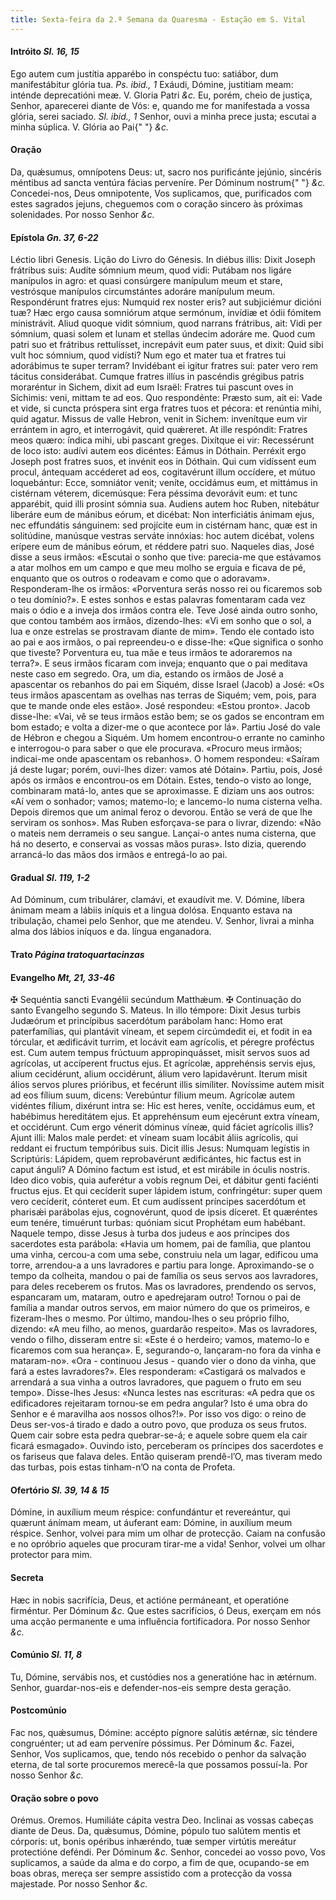 ```yaml
---
title: Sexta-feira da 2.ª Semana da Quaresma - Estação em S. Vital
---
```


<h4 class="text-center">
  Intróito <em>Sl. 16, 15</em>
</h4>
<div class="grid grid-cols-2 gap-5">
  <span class="text-justify">
    Ego autem cum justítia apparébo in conspéctu tuo: satiábor, dum
    manifestábitur glória tua. <em>Ps. ibid., 1</em> Exáudi, Dómine, justitiam
    meam: inténde deprecatióni meæ. V. Gloria Patri <em>&c.</em>
  </span>
  <span class="text-justify">
    Eu, porém, cheio de justiça, Senhor, aparecerei diante de Vós: e, quando me
    for manifestada a vossa glória, serei saciado. <em>Sl. ibid., 1</em> Senhor,
    ouvi a minha prece justa; escutai a minha súplica. V. Glória ao Pai{" "}
    <em>&c.</em>
  </span>
</div>


#### Oração
<div class="grid grid-cols-2 gap-5">
  <span class="text-justify">
    Da, quǽsumus, omnípotens Deus: ut, sacro nos purificánte jejúnio, sincéris
    méntibus ad sancta ventúra fácias perveníre. Per Dóminum nostrum{" "}
    <em>&c.</em>
  </span>
  <span class="text-justify">
    Concedei-nos, Deus omnipotente, Vos suplicamos, que, purificados com estes
    sagrados jejuns, cheguemos com o coração sincero às próximas solenidades.
    Por nosso Senhor <em>&c.</em>
  </span>
</div>

<h4 class="text-center">
  Epístola <em>Gn. 37, 6-22</em>
</h4>
<div class="grid grid-cols-2 gap-5">
  <span class="text-justify">Léctio libri Genesis.</span>
  <span class="text-justify">Lição do Livro do Génesis.</span>
  <span class="text-justify">
    In diébus illis: Dixit Joseph frátribus suis: Audíte sómnium meum, quod
    vidi: Putábam nos ligáre manípulos in agro: et quasi consúrgere manípulum
    meum et stare, vestrósque manípulos circumstántes adoráre manípulum meum.
    Respondérunt fratres ejus: Numquid rex noster eris? aut subjiciémur dicióni
    tuæ? Hæc ergo causa somniórum atque sermónum, invídiæ et ódii fómitem
    ministrávit. Aliud quoque vidit sómnium, quod narrans frátribus, ait: Vidi
    per sómnium, quasi solem et lunam et stellas úndecim adoráre me. Quod cum
    patri suo et frátribus rettulísset, increpávit eum pater suus, et dixit:
    Quid sibi vult hoc sómnium, quod vidísti? Num ego et mater tua et fratres
    tui adorábimus te super terram? Invidébant ei igitur fratres sui: pater vero
    rem tácitus considerábat. Cumque fratres illíus in pascéndis grégibus patris
    moraréntur in Sichem, dixit ad eum Israël: Fratres tui pascunt oves in
    Síchimis: veni, mittam te ad eos. Quo respondénte: Præsto sum, ait ei: Vade
    et vide, si cuncta próspera sint erga fratres tuos et pécora: et renúntia
    mihi, quid agatur. Missus de valle Hebron, venit in Sichem: invenítque eum
    vir errántem in agro, et interrogávit, quid quǽreret. At ille respóndit:
    Fratres meos quæro: índica mihi, ubi pascant greges. Dixítque ei vir:
    Recessérunt de loco isto: audívi autem eos dicéntes: Eámus in Dóthain.
    Perréxit ergo Joseph post fratres suos, et invénit eos in Dóthain. Qui cum
    vidíssent eum procul, ántequam accéderet ad eos, cogitavérunt illum
    occídere, et mútuo loquebántur: Ecce, somniátor venit; veníte, occidámus
    eum, et mittámus in cistérnam véterem, dicemúsque: Fera péssima devorávit
    eum: et tunc apparébit, quid illi prosint sómnia sua. Audiens autem hoc
    Ruben, nitebátur liberáre eum de mánibus eórum, et dicébat: Non
    interficiátis ánimam ejus, nec effundátis sánguinem: sed projícite eum in
    cistérnam hanc, quæ est in solitúdine, manúsque vestras serváte innóxias:
    hoc autem dicébat, volens erípere eum de mánibus eórum, et réddere patri
    suo.
  </span>
  <span class="text-justify">
    Naqueles dias, José disse a seus irmãos: «Escutai o sonho que tive:
    parecia-me que estávamos a atar molhos em um campo e que meu molho se erguia
    e ficava de pé, enquanto que os outros o rodeavam e como que o adoravam».
    Responderam-lhe os irmãos: «Porventura serás nosso rei ou ficaremos sob o
    teu domínio?». E estes sonhos e estas palavras fomentaram cada vez mais o
    ódio e a inveja dos irmãos contra ele. Teve José ainda outro sonho, que
    contou também aos irmãos, dizendo-lhes: «Vi em sonho que o sol, a lua e onze
    estrelas se prostravam diante de mim». Tendo ele contado isto ao pai e aos
    irmãos, o pai repreendeu-o e disse-lhe: «Que significa o sonho que tiveste?
    Porventura eu, tua mãe e teus irmãos te adoraremos na terra?». E seus irmãos
    ficaram com inveja; enquanto que o pai meditava neste caso em segredo. Ora,
    um dia, estando os irmãos de José a apascentar os rebanhos do pai em Siquém,
    disse Israel (Jacob) a José: «Os teus irmãos apascentam as ovelhas nas
    terras de Siquém; vem, pois, para que te mande onde eles estão». José
    respondeu: «Estou pronto». Jacob disse-lhe: «Vai, vê se teus irmãos estão
    bem; se os gados se encontram em bom estado; e volta a dizer-me o que
    acontece por lá». Partiu José do vale de Hébron e chegou a Siquém. Um homem
    encontrou-o errante no caminho e interrogou-o para saber o que ele
    procurava. «Procuro meus irmãos; indicai-me onde apascentam os rebanhos». O
    homem respondeu: «Saíram já deste lugar; porém, ouvi-lhes dizer: vamos até
    Dótain». Partiu, pois, José após os irmãos e encontrou-os em Dótain. Estes,
    tendo-o visto ao longe, combinaram matá-lo, antes que se aproximasse. E
    diziam uns aos outros: «Aí vem o sonhador; vamos; matemo-lo; e lancemo-lo
    numa cisterna velha. Depois diremos que um animal feroz o devorou. Então se
    verá de que lhe serviram os sonhos». Mas Ruben esforçava-se para o livrar,
    dizendo: «Não o mateis nem derrameis o seu sangue. Lançai-o antes numa
    cisterna, que há no deserto, e conservai as vossas mãos puras». Isto dizia,
    querendo arrancá-lo das mãos dos irmãos e entregá-lo ao pai.
  </span>
</div>

<h4 class="text-center">
  Gradual <em>Sl. 119, 1-2</em>
</h4>
<div class="grid grid-cols-2 gap-5">
  <span class="text-justify">
    Ad Dóminum, cum tribulárer, clamávi, et exaudívit me. V. Dómine, líbera
    ánimam meam a lábiis iníquis et a lingua dolósa.
  </span>
  <span class="text-justify">
    Enquanto estava na tribulação, chamei pelo Senhor, que me atendeu. V.
    Senhor, livrai a minha alma dos lábios iníquos e da. língua enganadora.
  </span>
</div>

<h4 class="text-center">
  Trato <em>Página tratoquartacinzas</em>
</h4>

<h4 class="text-center">
  Evangelho <em>Mt, 21, 33-46</em>
</h4>
<div class="grid grid-cols-2 gap-5">
  <span class="text-justify">
    <span class="text-red-500">&#10016;</span> Sequéntia sancti Evangélii
    secúndum Matthǽum.
  </span>
  <span class="text-justify">
    <span class="text-red-500">&#10016;</span> Continuação do santo Evangelho
    segundo S. Mateus.
  </span>
  <span class="text-justify">
    In illo témpore: Dixit Jesus turbis Judæórum et princípibus sacerdótum
    parábolam hanc: Homo erat paterfamílias, qui plantávit víneam, et sepem
    circúmdedit ei, et fodit in ea tórcular, et ædificávit turrim, et locávit
    eam agrícolis, et péregre proféctus est. Cum autem tempus frúctuum
    appropinquásset, misit servos suos ad agrícolas, ut accíperent fructus ejus.
    Et agrícolæ, apprehénsis servis ejus, alium cecidérunt, alium occidérunt,
    álium vero lapidavérunt. Iterum misit álios servos plures prióribus, et
    fecérunt illis simíliter. Novíssime autem misit ad eos fílium suum, dicens:
    Verebúntur fílium meum. Agrícolæ autem vidéntes fílium, dixérunt intra se:
    Hic est heres, veníte, occidámus eum, et habébimus hereditátem ejus. Et
    apprehénsum eum ejecérunt extra víneam, et occidérunt. Cum ergo vénerit
    dóminus víneæ, quid fáciet agrícolis illis? Ajunt illi: Malos male perdet:
    et víneam suam locábit áliis agrícolis, qui reddant ei fructum tempóribus
    suis. Dicit illis Jesus: Numquam legístis in Scriptúris: Lápidem, quem
    reprobavérunt ædificántes, hic factus est in caput ánguli? A Dómino factum
    est istud, et est mirábile in óculis nostris. Ideo dico vobis, quia
    auferétur a vobis regnum Dei, et dábitur genti faciénti fructus ejus. Et qui
    cecíderit super lápidem istum, confringétur: super quem vero cecíderit,
    cónteret eum. Et cum audíssent príncipes sacerdótum et pharisǽi parábolas
    ejus, cognovérunt, quod de ipsis díceret. Et quæréntes eum tenére, timuérunt
    turbas: quóniam sicut Prophétam eum habébant.
  </span>
  <span class="text-justify">
    Naquele tempo, disse Jesus à turba dos judeus e aos príncipes dos sacerdotes
    esta parábola: «Havia um homem, pai de família, que plantou uma vinha,
    cercou-a com uma sebe, construiu nela um lagar, edificou uma torre,
    arrendou-a a uns lavradores e partiu para longe. Aproximando-se o tempo da
    colheita, mandou o pai de família os seus servos aos lavradores, para deles
    receberem os frutos. Mas os lavradores, prendendo os servos, espancaram um,
    mataram, outro e apedrejaram outro! Tornou o pai de família a mandar outros
    servos, em maior número do que os primeiros, e fizeram-lhes o mesmo. Por
    último, mandou-lhes o seu próprio filho, dizendo: «A meu filho, ao menos,
    guardarão respeito». Mas os lavradores, vendo o filho, disseram entre si:
    «Este é o herdeiro; vamos, matemo-lo e ficaremos com sua herança». E,
    segurando-o, lançaram-no fora da vinha e mataram-no». «Ora - continuou Jesus
    - quando vier o dono da vinha, que fará a estes lavradores?». Eles
    responderam: «Castigará os malvados e arrendará a sua vinha a outros
    lavradores, que paguem o fruto em seu tempo». Disse-lhes Jesus: «Nunca
    lestes nas escrituras: «A pedra que os edificadores rejeitaram tornou-se em
    pedra angular? Isto é uma obra do Senhor e é maravilha aos nossos olhos?!».
    Por isso vos digo: o reino de Deus ser-vos-á tirado e dado a outro povo, que
    produza os seus frutos. Quem cair sobre esta pedra quebrar-se-á; e aquele
    sobre quem ela cair ficará esmagado». Ouvindo isto, perceberam os príncipes
    dos sacerdotes e os fariseus que falava deles. Então quiseram prendê-l’O,
    mas tiveram medo das turbas, pois estas tinham-n’O na conta de Profeta.
  </span>
</div>

<h4 class="text-center">
  Ofertório <em>Sl. 39, 14 & 15</em>
</h4>
<div class="grid grid-cols-2 gap-5">
  <span class="text-justify">
    Dómine, in auxílium meum réspice: confundántur et revereántur, qui quærunt
    ánímam meam, ut áuferant eam: Dómine, in auxílium meum réspice.
  </span>
  <span class="text-justify">
    Senhor, volvei para mim um olhar de protecção. Caiam na confusão e no
    opróbrio aqueles que procuram tirar-me a vida! Senhor, volvei um olhar
    protector para mim.
  </span>
</div>


#### Secreta
<div class="grid grid-cols-2 gap-5">
  <span class="text-justify">
    Hæc in nobis sacrifícia, Deus, et actióne permáneant, et operatióne
    firméntur. Per Dóminum <em>&c.</em>
  </span>
  <span class="text-justify">
    Que estes sacrifícios, ó Deus, exerçam em nós uma acção permanente e uma
    influência fortificadora. Por nosso Senhor <em>&c.</em>
  </span>
</div>

<h4 class="text-center">
  Comúnio <em>Sl. 11, 8</em>
</h4>
<div class="grid grid-cols-2 gap-5">
  <span class="text-justify">
    Tu, Dómine, servábis nos, et custódies nos a generatióne hac in ætérnum.
  </span>
  <span class="text-justify">
    Senhor, guardar-nos-eis e defender-nos-eis sempre desta geração.
  </span>
</div>


#### Postcomúnio
<div class="grid grid-cols-2 gap-5">
  <span class="text-justify">
    Fac nos, quǽsumus, Dómine: accépto pígnore salútis ætérnæ, sic téndere
    congruénter; ut ad eam perveníre póssimus. Per Dóminum <em>&c.</em>
  </span>
  <span class="text-justify">
    Fazei, Senhor, Vos suplicamos, que, tendo nós recebido o penhor da salvação
    eterna, de tal sorte procuremos merecê-la que possamos possuí-la. Por nosso
    Senhor <em>&c.</em>
  </span>
</div>


#### Oração sobre o povo
<div class="grid grid-cols-2 gap-5">
  <span class="text-red-500 text-center">Orémus.</span>
  <span class="text-red-500 text-center">Oremos.</span>
  <span class="text-justify">Humiliáte cápita vestra Deo.</span>
  <span class="text-justify">Inclinai as vossas cabeças diante de Deus.</span>
  <span class="text-justify">
    Da, quǽsumus, Dómine, pópulo tuo salútem mentis et córporis: ut, bonis
    opéribus inhæréndo, tuæ semper virtútis mereátur protectióne deféndi. Per
    Dóminum <em>&c.</em>
  </span>
  <span class="text-justify">
    Senhor, concedei ao vosso povo, Vos suplicamos, a saúde da alma e do corpo,
    a fim de que, ocupando-se em boas obras, mereça ser sempre assistido com a
    protecção da vossa majestade. Por nosso Senhor <em>&c.</em>
  </span>
</div>
